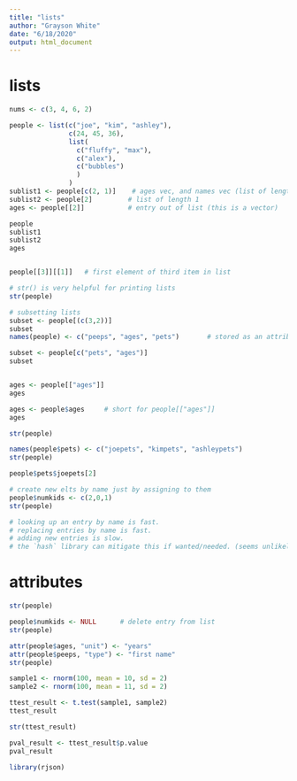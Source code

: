 ```yaml
---
title: "lists"
author: "Grayson White"
date: "6/18/2020"
output: html_document
---
```


# lists

```r
nums <- c(3, 4, 6, 2)

people <- list(c("joe", "kim", "ashley"),
               c(24, 45, 36),
               list(
                 c("fluffy", "max"),
                 c("alex"),
                 c("bubbles")
                 )
               )
sublist1 <- people[c(2, 1)]    # ages vec, and names vec (list of length 2)
sublist2 <- people[2]         # list of length 1
ages <- people[[2]]           # entry out of list (this is a vector)

people
sublist1
sublist2
ages


people[[3]][[1]]   # first element of third item in list
```

```r
# str() is very helpful for printing lists
str(people)
```


```r
# subsetting lists
subset <- people[(c(3,2))]
subset
names(people) <- c("peeps", "ages", "pets")       # stored as an attribute

subset <- people[c("pets", "ages")]
subset


ages <- people[["ages"]]
ages

ages <- people$ages     # short for people[["ages"]]
ages

str(people)

names(people$pets) <- c("joepets", "kimpets", "ashleypets")
str(people)

people$pets$joepets[2]
```


```r
# create new elts by name just by assigning to them
people$numkids <- c(2,0,1)
str(people)

```

```r
# looking up an entry by name is fast. 
# replacing entries by name is fast. 
# adding new entries is slow. 
# the `hash` library can mitigate this if wanted/needed. (seems unlikely)
```


# attributes

```r
str(people)

people$numkids <- NULL      # delete entry from list
str(people)

attr(people$ages, "unit") <- "years"
attr(people$peeps, "type") <- "first name"
str(people)

sample1 <- rnorm(100, mean = 10, sd = 2)
sample2 <- rnorm(100, mean = 11, sd = 2)

ttest_result <- t.test(sample1, sample2)
ttest_result

str(ttest_result)

pval_result <- ttest_result$p.value
pval_result
```


```r
library(rjson)

```



